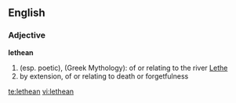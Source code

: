 ==English==

===Adjective===
'''lethean'''

# (esp. poetic), (Greek Mythology): of or relating to the river [[Lethe]]
# by extension, of or relating to death or forgetfulness

[[te:lethean]]
[[vi:lethean]]